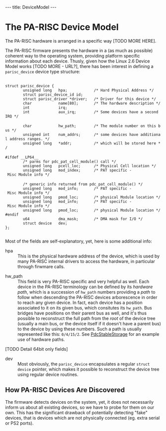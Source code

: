 ---
title: DeviceModel
---

= The PA-RISC Device Model =

The PA-RISC hardware is arranged in a specific way [TODO MORE HERE].

The PA-RISC firmware presents the hardware in a (as much as possible) coherent way to the operating system, providing platform specific information about each device. Thusly, given how the Linux 2.6 Device Model works [TODO MORE - URL?], there has been interest in defining a <tt>parisc_device</tt> device type structure:

 <nowiki>
struct parisc_device {
        unsigned long   hpa;            /* Hard Physical Address */
        struct parisc_device_id id;
        struct parisc_driver *driver;   /* Driver for this device */
        char            name[80];       /* The hardware description */
        int             irq;
        int             aux_irq;        /* Some devices have a second IRQ */

        char            hw_path;        /* The module number on this bus */
        unsigned int    num_addrs;      /* some devices have additional address ranges. */
        unsigned long   *addr;          /* which will be stored here */

#ifdef __LP64__
        /* parms for pdc_pat_cell_module() call */
        unsigned long   pcell_loc;      /* Physical Cell location */
        unsigned long   mod_index;      /* PAT specific - Misc Module info */

        /* generic info returned from pdc_pat_cell_module() */
        unsigned long   mod_info;       /* PAT specific - Misc Module info */
        unsigned long   pmod_loc;       /* physical Module location */
        unsigned long   mod_info;       /* PAT specific - Misc Module info */
        unsigned long   pmod_loc;       /* physical Module location */
#endif
        u64             dma_mask;       /* DMA mask for I/O */
        struct device   dev;
};
 </nowiki>

Most of the fields are self-explanatory, yet, here is some additional info:

;hpa
:This is the physical hardware address of the device, which is used by many PA-RISC internal drivers to access the hardware, in particular through firwmare calls.

;hw_path
:This field is very PA-RISC specific and very helpful as well. Each device in the PA-RISC terminology can be defined by its ''hardware path'', which is a succession of <tt>hw_path</tt> numbers providing a ''path'' to follow when descending the PA-RISC devices arborescence in order to reach any given device. In fact, each device has a position associated to it on its given bus, which consitutes its <tt>hw_path</tt>. Bus bridges have positions on their parent bus as well, and it's thus possible to reconstruct the full path from the ''root'' of the device tree (usually a main bus, or the device itself if it doesn't have a parent bus) to the device by using these numbers. Such a path is usually represented like this: <tt>0/4/15/2</tt>. See [[PdcStableStorage]] for an example use of hardware paths.
[TODO Detail 64bit only fields]

;dev
:Most obviously, the <tt>parisc_device</tt> encapsulates a regular <tt>struct device</tt> pointer, which makes it possible to reconstruct the device tree using regular device routines.

== How PA-RISC Devices Are Discovered ==

The firmware detects devices on the system, yet, it does not necessarily inform us about all existing devices, so we have to probe for them on our own. This has the significant drawback of potentially detecting "fake" devices, that is devices which are not physically connected (eg. extra serial or PS2 ports).